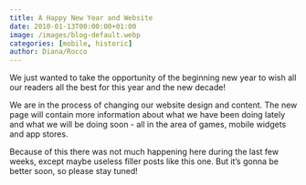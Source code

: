 ```yaml
---
title: A Happy New Year and Website
date: 2010-01-13T00:00:00+01:00
image: /images/blog-default.webp
categories: [mobile, historic]
author: Diana/Rocco
---
```


<div class="entry-content">
We just wanted to take the opportunity of the beginning new year to wish all our readers all the best for this year and the new decade!

 

We are in the process of changing our website design and content. The new page will contain more information about what we have been doing lately and what we will be doing soon - all in the area of games, mobile widgets and app stores.

 

Because of this there was not much happening here during the last few weeks, except maybe useless filler posts like this one. But it’s gonna be better soon, so please stay tuned!
</div>

